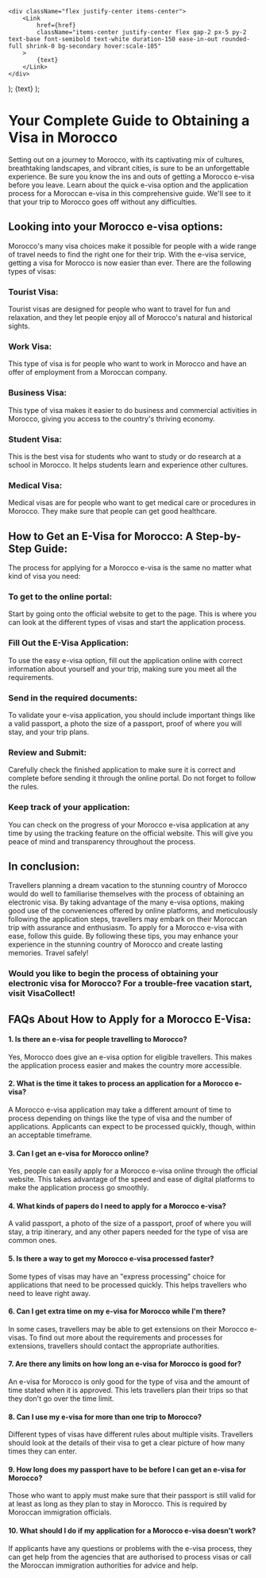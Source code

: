     <div className="flex justify-center items-center">
        <Link
            href={href}
            className="items-center justify-center flex gap-2 px-5 py-2 text-base font-semibold text-white duration-150 ease-in-out rounded-full shrink-0 bg-secondary hover:scale-105"
        >
            {text}
        </Link>
    </div>
);
    <Link
        className="inline-flex items-center justify-center gap-1 text-lg font-semibold text-primary"
        href={href}
    >
        {text}
    </Link>
);

# Your Complete Guide to Obtaining a Visa in Morocco

Setting out on a journey to Morocco, with its captivating mix of cultures, breathtaking landscapes, and vibrant cities, is sure to be an unforgettable experience. Be sure you know the ins and outs of getting a Morocco e-visa before you leave. Learn about the quick e-visa option and the application process for a Moroccan e-visa in this comprehensive guide. We'll see to it that your trip to Morocco goes off without any difficulties.

## Looking into your Morocco e-visa options:

Morocco's many visa choices make it possible for people with a wide range of travel needs to find the right one for their trip. With the e-visa service, getting a visa for Morocco is now easier than ever. There are the following types of visas:

### Tourist Visa:

Tourist visas are designed for people who want to travel for fun and relaxation, and they let people enjoy all of Morocco's natural and historical sights.

### Work Visa:

This type of visa is for people who want to work in Morocco and have an offer of employment from a Moroccan company.

### Business Visa:

This type of visa makes it easier to do business and commercial activities in Morocco, giving you access to the country's thriving economy.

### Student Visa:

This is the best visa for students who want to study or do research at a school in Morocco. It helps students learn and experience other cultures.

### Medical Visa:

Medical visas are for people who want to get medical care or procedures in Morocco. They make sure that people can get good healthcare.

## How to Get an E-Visa for Morocco: A Step-by-Step Guide:

The process for applying for a Morocco e-visa is the same no matter what kind of visa you need:

### To get to the online portal:

Start by going onto the official website to get to the <LinkText text=" Morocco e-visa application" href="/ma/"/> page. This is where you can look at the different types of visas and start the application process.

### Fill Out the E-Visa Application:

To use the easy e-visa option, fill out the application online with correct information about yourself and your trip, making sure you meet all the requirements.

### Send in the required documents:

To validate your e-visa application, you should include important things like a valid passport, a photo the size of a passport, proof of where you will stay, and your trip plans.

### Review and Submit:

Carefully check the finished application to make sure it is correct and complete before sending it through the online portal. Do not forget to follow the rules.

### Keep track of your application:

You can check on the progress of your Morocco e-visa application at any time by using the tracking feature on the official website. This will give you peace of mind and transparency
throughout the process.

## In conclusion:

Travellers planning a dream vacation to the stunning country of Morocco would do well to familiarise themselves with the process of obtaining an electronic visa. By taking advantage of the many e-visa options, making good use of the conveniences offered by online platforms, and meticulously following the application steps, travellers may embark on their Moroccan trip with assurance and enthusiasm. To apply for a Morocco e-visa with ease, follow this guide. By following these tips, you may enhance your experience in the stunning country of Morocco and create lasting memories. Travel safely!

### Would you like to begin the process of obtaining your electronic visa for Morocco? For a trouble-free vacation start, visit VisaCollect!

## FAQs About How to Apply for a Morocco E-Visa:

#### 1. Is there an e-visa for people travelling to Morocco?

Yes, Morocco does give an e-visa option for eligible travellers. This makes the application process easier and makes the country more accessible.

#### 2. What is the time it takes to process an application for a Morocco e-visa?

A Morocco e-visa application may take a different amount of time to process depending on things like the type of visa and the number of applications. Applicants can expect to be processed quickly, though, within an acceptable timeframe.

#### 3. Can I get an e-visa for Morocco online?

Yes, people can easily apply for a Morocco e-visa online through the official website. This takes advantage of the speed and ease of digital platforms to make the application process go smoothly.

#### 4. What kinds of papers do I need to apply for a Morocco e-visa?

A valid passport, a photo of the size of a passport, proof of where you will stay, a trip itinerary, and any other papers needed for the type of visa are common ones.

#### 5. Is there a way to get my Morocco e-visa processed faster?

Some types of visas may have an "express processing" choice for applications that need to be processed quickly. This helps travellers who need to leave right away.

#### 6. Can I get extra time on my e-visa for Morocco while I'm there?

In some cases, travellers may be able to get extensions on their Morocco e-visas. To find out more about the requirements and processes for extensions, travellers should contact the appropriate authorities.

#### 7. Are there any limits on how long an e-visa for Morocco is good for?

An e-visa for Morocco is only good for the type of visa and the amount of time stated when it is approved. This lets travellers plan their trips so that they don't go over the time limit.

#### 8. Can I use my e-visa for more than one trip to Morocco?

Different types of visas have different rules about multiple visits. Travellers should look at the details of their visa to get a clear picture of how many times they can enter.

#### 9. How long does my passport have to be before I can get an e-visa for Morocco?

Those who want to apply must make sure that their passport is still valid for at least as long as they plan to stay in Morocco. This is required by Moroccan immigration officials.

#### 10. What should I do if my application for a Morocco e-visa doesn't work?

If applicants have any questions or problems with the e-visa process, they can get help from the agencies that are authorised to process visas or call the Moroccan immigration authorities for advice and help.
